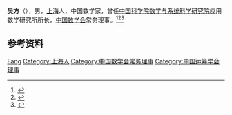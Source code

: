 '''吴方'''（{{bd|1933年||2015年|9月22日}}），男，[[上海|上海]]人，中国数学家，曾任[[中国科学院数学与系统科学研究院|中国科学院数学与系统科学研究院]]应用数学研究所所长，[[中国数学会|中国数学会]]常务理事。<ref>{{Cite book|title=中华当代文化名人大辞典|author=张品兴, 殷登祥, 陈有进等主编|publisher=中国广播电视出版社|year=1992|isbn=9787504315137|location=北京|pages=}}</ref><ref>{{Cite book|title=二十世纪中国名人辞典|author=蔡开松, 于信凤主编; 曾卓明, 周溯源, 赵书刚副主编|publisher=辽宁人民出版社|year=1991|isbn=|location=沈阳|pages=}}</ref><ref>{{Cite web|title=五味人生 芳留心间——吴方先生八十寿辰祝寿会纪实|url=http://www.amss.ac.cn/xwdt/zhxw/2012/201210/t20121009_3656333.html|accessdate=2020-10-25|work=中国科学院数学与系统科学研究院|archive-date=2022-03-31|archive-url=https://web.archive.org/web/20220331015024/http://www.amss.ac.cn/xwdt/zhxw/2012/201210/t20121009_3656333.html|dead-url=no}}</ref>

== 参考资料 ==
{{reflist}}

{{Navboxes 
| title  = 吴方在[[中国数学会|中国数学会]]的职务
| list1  =
{{中国数学会第五届理事会}}
{{中国数学会第六届理事会}}
}}
{{Navboxes
| title  = 吴方在[[中国运筹学会|中国运筹学会]]的职务
| list1  =
{{中国运筹学会第一届理事会}}
}}

{{Authority control}}
{{DEFAULTSORT:Wu吴}}
[[Category:吴姓|Fang]]
[[Category:上海人|Category:上海人]]
[[Category:中国数学会常务理事|Category:中国数学会常务理事]]
[[Category:中国运筹学会理事|Category:中国运筹学会理事]]

{{中国人物小作品}}